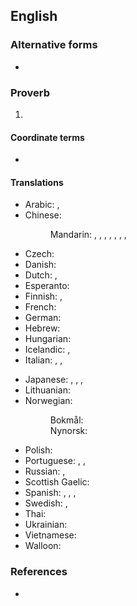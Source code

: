 ==English==

===Alternative forms===
* {{alter|en|it never rains but that it pours|when it rains, it pours}}

===Proverb===
{{en-proverb}}

# {{def|[[unfortunate|Unfortunate]] events occur in [[quantity]].}}
#: {{syn|en|misfortunes never come singly}}

====Coordinate terms====
* {{l|en|bad things come in threes}}

====Translations====
{{trans-top|unfortunate events occur in quantity}}
* Arabic: {{t|ar|هي المصائب لا تأتي فرادى}}, {{t|ar|المصائب لا تأتي فرادى}}
* Chinese:
*: Mandarin: {{t+|cmn|屋漏偏逢連夜雨}}, {{t+|cmn|屋漏偏逢连夜雨|tr=wū lòu piān féng lián yè yǔ|lit=when the roof is leaking, that's when you'll get several continuous nights of rain}}, {{t+|cmn|一波未平，一波又起}}, {{t+|cmn|一波未平，一波又起|tr=yī bō wèi píng yī bō yòu qǐ}}, {{t|cmn|喝口涼水都能塞牙縫}}, {{t|cmn|喝口凉水都能塞牙缝|tr=hē kǒu liángshuǐ sài yá fèng}}, {{t+|cmn|禍不單行}}, {{t+|cmn|祸不单行|tr=huòbùdānxíng|lit=distasters do not come alone}}
* Czech: {{i|vulgar}} {{t|cs|když se to sere, tak se to sere}}
* Danish: {{t|da|en ulykke kommer sjældent alene|lit=a misfortune seldom comes alone}}
* Dutch: {{t|nl|een ongeluk komt zelden alleen|lit=a misfortune seldom comes alone}}, {{t|nl|een ongeluk komt nooit alleen|lit=a misfortune never comes alone}}
* Esperanto: {{t|eo|malfeliĉo malofte venas sole|lit=a misfortune seldom comes alone}}
* Finnish: {{t|fi|kaikki on vastaan, vain saha puoltaa|lit=everything is against [me], only the saw pulls}}, {{t|fi|ei kahta kolmannetta}}
* French: {{t+|fr|un malheur ne vient jamais seul|lit=a misfortune never comes alone}}
* German: {{t+|de|ein Unglück kommt selten allein|lit=a misfortune seldom comes alone}}
* Hebrew: {{t|he|צרות באות בצרורות}}
* Hungarian: {{t+|hu|a baj nem jár egyedül|lit=trouble does not come alone}}
* Icelandic: {{t+|is|sjaldan er ein báran stök|lit=a wave seldome comes alone}}, {{t+|is|það er ýmist of eða van|lit=it is either too much or too little}}
* Italian: {{t|it|i guai non vengono mai da soli|lit=misfortunes never come alone}}, {{t|it|piove sul bagnato|lit=it rains on the wet}}, {{t|it|al peggio non c'è mai fine|lit=there is no ending to worse}}
{{trans-mid}}
* Japanese: {{t|ja|踏んだり蹴ったり|tr=ふんだりけったり, fundari-kettari|lit=we often tread on and we often bump off}}, {{t+|ja|泣きっ面に蜂|tr=なきっつらにはち, nakittsura ni hachi|lit=a wasp on a tearful face}}, {{t+|ja|弱り目に祟り目|tr=よわりめにたたりめ, yowari me ni tatari me|lit=in times of weakness, evil eyes}}, {{t|ja|降れば土砂降り|tr=ふればどしゃぶり, fureba doshaburi|lit=if it rains, it pours}}
* Lithuanian: {{t|lt|bėda viena nevaikšto|lit=trouble does not come alone}}
* Norwegian:
*: Bokmål: {{t+|nb|en ulykke kommer sjelden alene|lit=a misfortune seldom comes alone}}
*: Nynorsk: {{t|nn|ei ulykke kjem sjeldan aleine|lit=a misfortune seldom comes alone}}
* Polish: {{t+|pl|nieszczęścia chodzą parami}}
* Portuguese: {{t|pt|um mal nunca vem só}}, {{t|pt|uma desgraça nunca vem sozinha}}, {{t|pt|uma desgraça nunca vem só|lit=a misfortune never comes alone}}
* Russian: {{t+|ru|пришла́ беда́ — отворя́й воро́та|lit=when the trouble comes, open the gate}}, {{t+|ru|беда́ одна́ не хо́дит|lit=trouble does not come alone}}
* Scottish Gaelic: {{t|gd|nuair a thig air duine, thig air uile|lit=when it befalls one, it befalls all}}
* Spanish: {{t|es|las desgracias nunca vienen solas|lit=misfortunes never come alone}}, {{t|es|cuando llueve, diluvia|lit=when it rains, it pours}}, {{t|es|llueve sobre mojado|lit=it rains on the wet}}, {{t|es|si no quieres caldo, taza y media|lit=if you do not want broth, a bowl and a half}}
* Swedish: {{t|sv|en olycka kommer sällan ensam|lit=a misfortune seldom comes alone}}, {{t|sv|när det regnar så öser det ner}}
* Thai: {{t+|th|ความวัวไม่ทันหาย ความควายเข้ามาแทรก|tr=kwaam-wuua-mâi-tan-hǎai kwaam-kwaai-kâo-maa-sɛ̂ɛk|lit=the condition of cows does not yet cease, the condition of buffaloes comes in to join}}
* Ukrainian: {{t|uk|бі́да ні́коли сама́ не хо́дить|lit=trouble does not come alone}}
* Vietnamese: {{t-needed|vi}}
* Walloon: {{t+|wa|on måleur ni vént måy tot seu|lit=a misfortune never comes alone}}
{{trans-bottom}}

===References===
* {{cite-book
|author=Gregory Y. Titelman
|title=Random House Dictionary of Popular Proverbs and Sayings
|year=1996
|ISBN=0-679-44554-4
|page=172}}

{{catlangname|en|terms with placeholder "it"}}